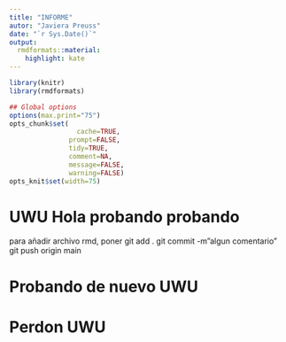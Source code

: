 ```yaml
---
title: "INFORME"
autor: "Javiera Preuss"
date: "`r Sys.Date()`"
output:
  rmdformats::material:
    highlight: kate
---
```



```r
library(knitr)
library(rmdformats)

## Global options
options(max.print="75")
opts_chunk$set(
	             cache=TRUE,
               prompt=FALSE,
               tidy=TRUE,
               comment=NA,
               message=FALSE,
               warning=FALSE)
opts_knit$set(width=75)
```

# UWU Hola probando probando

para añadir archivo rmd, poner 
git add .
git commit -m"algun comentario"
git push origin main

# Probando de nuevo UWU
# Perdon UWU 
